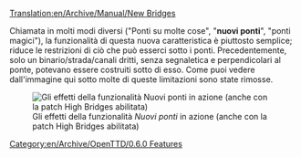[[Translation:en/Archive/Manual/New Bridges]]



Chiamata in molti modi diversi ("Ponti su molte cose", "'''nuovi ponti'''", "ponti magici"), la funzionalità di questa nuova caratteristica è piuttosto semplice; riduce le restrizioni di ciò che può esserci sotto i ponti. Precedentemente, solo un binario/strada/canali dritti, senza segnaletica e perpendicolari al ponte, potevano essere costruiti sotto di esso. Come puoi vedere dall'immagine qui sotto molte di queste limitazioni sono state rimosse.

[[File:en/Manual/Bridges2 833.png|frame|center|Gli effetti della funzionalità ''Nuovi ponti'' in azione (anche con la patch High Bridges abilitata)]]

[[Category:en/Archive/OpenTTD/0.6.0 Features]]